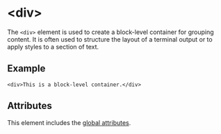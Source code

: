 # \<div>

The `<div>` element is used to create a block-level container for grouping content. It is often used to structure the layout of a terminal output or to apply styles to a section of text.

## Example

```ziyy
<div>This is a block-level container.</div>
```

## Attributes

This element includes the [global attributes](../globals.mdx).
